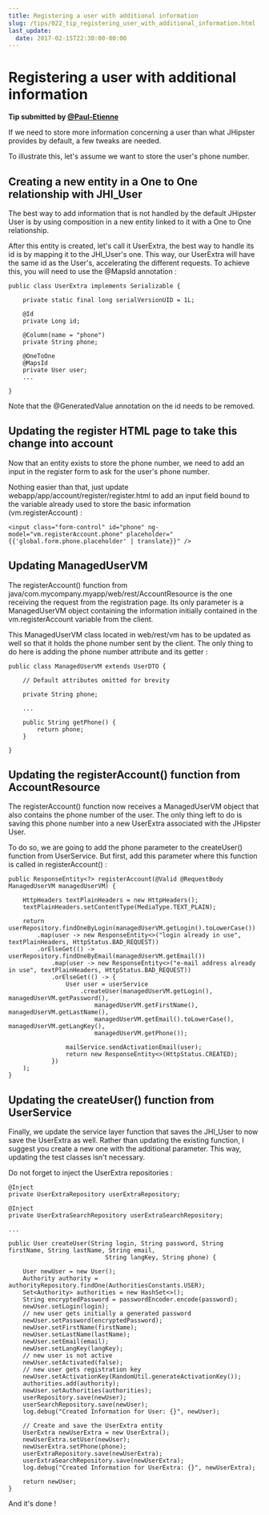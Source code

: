 ```yaml
---
title: Registering a user with additional information
slug: /tips/022_tip_registering_user_with_additional_information.html
last_update:
  date: 2017-02-15T22:30:00-00:00
---
```


# Registering a user with additional information

__Tip submitted by [@Paul-Etienne](https://github.com/Paul-Etienne)__

If we need to store more information concerning a user than what JHipster provides by default, a few tweaks are needed.

To illustrate this, let's assume we want to store the user's phone number.

## Creating a new entity in a One to One relationship with JHI_User

The best way to add information that is not handled by the default JHipster User is by using composition in a new entity linked to it with a One to One relationship.

After this entity is created, let's call it UserExtra, the best way to handle its id is by mapping it to the JHI_User's one. This way, our UserExtra will have the same id as the User's, accelerating the different requests.
To achieve this, you will need to use the @MapsId annotation :

```
public class UserExtra implements Serializable {

    private static final long serialVersionUID = 1L;

    @Id
    private Long id;

    @Column(name = "phone")
    private String phone;

    @OneToOne
    @MapsId
    private User user;
    ...

}
```

Note that the @GeneratedValue annotation on the id needs to be removed.

## Updating the register HTML page to take this change into account

Now that an entity exists to store the phone number, we need to add an input in the register form to ask for the user's phone number.

Nothing easier than that, just update webapp/app/account/register/register.html to add an input field bound to the variable already used to store the basic information (vm.registerAccount) :

```
<input class="form-control" id="phone" ng-model="vm.registerAccount.phone" placeholder="{{'global.form.phone.placeholder' | translate}}" />
```

## Updating ManagedUserVM

The registerAccount() function from java/com.mycompany.myapp/web/rest/AccountResource is the one receiving the request from the registration page.
Its only parameter is a ManagedUserVM object containing the information initially contained in the vm.registerAccount variable from the client.

This ManagedUserVM class located in web/rest/vm has to be updated as well so that it holds the phone number sent by the client. The only thing to do here is adding the phone number attribute and its getter :

```
public class ManagedUserVM extends UserDTO {

    // Default attributes omitted for brevity

    private String phone;

    ...

    public String getPhone() {
        return phone;
    }

}
```

## Updating the registerAccount() function from AccountResource

The registerAccount() function now receives a ManagedUserVM object that also contains the phone number of the user. The only thing left to do is saving this phone number into a new UserExtra associated with the JHipster User.

To do so, we are going to add the phone parameter to the createUser() function from UserService. But first, add this parameter where this function is called in registerAccount() :

```
public ResponseEntity<?> registerAccount(@Valid @RequestBody ManagedUserVM managedUserVM) {

    HttpHeaders textPlainHeaders = new HttpHeaders();
    textPlainHeaders.setContentType(MediaType.TEXT_PLAIN);

    return userRepository.findOneByLogin(managedUserVM.getLogin().toLowerCase())
        .map(user -> new ResponseEntity<>("login already in use", textPlainHeaders, HttpStatus.BAD_REQUEST))
        .orElseGet(() -> userRepository.findOneByEmail(managedUserVM.getEmail())
            .map(user -> new ResponseEntity<>("e-mail address already in use", textPlainHeaders, HttpStatus.BAD_REQUEST))
            .orElseGet(() -> {
                User user = userService
                    .createUser(managedUserVM.getLogin(), managedUserVM.getPassword(),
                        managedUserVM.getFirstName(), managedUserVM.getLastName(),
                        managedUserVM.getEmail().toLowerCase(), managedUserVM.getLangKey(),
                        managedUserVM.getPhone());

                mailService.sendActivationEmail(user);
                return new ResponseEntity<>(HttpStatus.CREATED);
            })
    );
}
```

## Updating the createUser() function from UserService

Finally, we update the service layer function that saves the JHI_User to now save the UserExtra as well. Rather than updating the existing function, I suggest you create a new one with the additional parameter. This way, updating the test classes isn't necessary.

Do not forget to inject the UserExtra repositories :

```
@Inject
private UserExtraRepository userExtraRepository;

@Inject
private UserExtraSearchRepository userExtraSearchRepository;

...

public User createUser(String login, String password, String firstName, String lastName, String email,
                           String langKey, String phone) {

    User newUser = new User();
    Authority authority = authorityRepository.findOne(AuthoritiesConstants.USER);
    Set<Authority> authorities = new HashSet<>();
    String encryptedPassword = passwordEncoder.encode(password);
    newUser.setLogin(login);
    // new user gets initially a generated password
    newUser.setPassword(encryptedPassword);
    newUser.setFirstName(firstName);
    newUser.setLastName(lastName);
    newUser.setEmail(email);
    newUser.setLangKey(langKey);
    // new user is not active
    newUser.setActivated(false);
    // new user gets registration key
    newUser.setActivationKey(RandomUtil.generateActivationKey());
    authorities.add(authority);
    newUser.setAuthorities(authorities);
    userRepository.save(newUser);
    userSearchRepository.save(newUser);
    log.debug("Created Information for User: {}", newUser);

    // Create and save the UserExtra entity
    UserExtra newUserExtra = new UserExtra();
    newUserExtra.setUser(newUser);
    newUserExtra.setPhone(phone);
    userExtraRepository.save(newUserExtra);
    userExtraSearchRepository.save(newUserExtra);
    log.debug("Created Information for UserExtra: {}", newUserExtra);

    return newUser;
}
```

And it's done !
